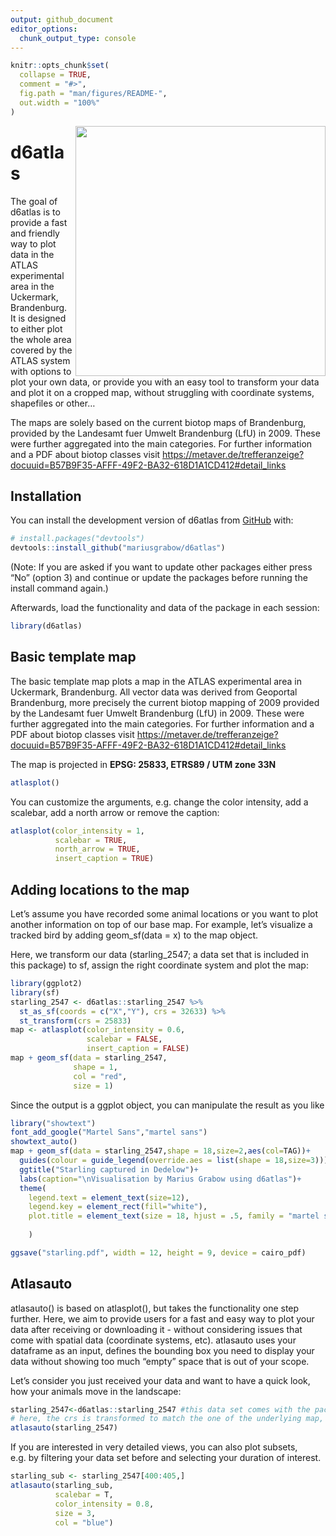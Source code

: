 ```yaml
---
output: github_document
editor_options: 
  chunk_output_type: console
---
```


```r
knitr::opts_chunk$set(
  collapse = TRUE,
  comment = "#>",
  fig.path = "man/figures/README-",
  out.width = "100%"
)
```

<img src='man/figures/d6atlaslogo1.png' align="right" height="400" /></a>

# d6atlas

<!-- badges: start -->

<!-- badges: end -->

The goal of d6atlas is to provide a fast and friendly way to plot data in the ATLAS experimental area in the Uckermark, Brandenburg. It is designed to either plot the whole area covered by the ATLAS system with options to plot your own data, or provide you with an easy tool to transform your data and plot it on a cropped map, without struggling with coordinate systems, shapefiles or other...

The maps are solely based on the current biotop maps of Brandenburg, provided by the Landesamt fuer Umwelt Brandenburg (LfU) in 2009. These were further aggregated into the main categories. For further information and a PDF about biotop classes visit <https://metaver.de/trefferanzeige?docuuid=B57B9F35-AFFF-49F2-BA32-618D1A1CD412#detail_links>

## Installation

You can install the development version of d6atlas from [GitHub](https://github.com/) with:

``` r
# install.packages("devtools")
devtools::install_github("mariusgrabow/d6atlas")
```

(Note: If you are asked if you want to update other packages either press "No" (option 3) and continue or update the packages before running the install command again.)

Afterwards, load the functionality and data of the package in each session:


```r
library(d6atlas)
```


## Basic template map

The basic template map plots a map in the ATLAS experimental area in Uckermark, Brandenburg. All vector data was derived from Geoportal Brandenburg, more precisely the current biotop mapping of 2009 provided by the Landesamt fuer Umwelt Brandenburg (LfU) in 2009. These were further aggregated into the main categories. For further information and a PDF about biotop classes visit <https://metaver.de/trefferanzeige?docuuid=B57B9F35-AFFF-49F2-BA32-618D1A1CD412#detail_links>

The map is projected in **EPSG: 25833, ETRS89 / UTM zone 33N**
```r
atlasplot()
```

You can customize the arguments, e.g. change the color intensity, add a scalebar, add a north arrow or remove the caption:

```r
atlasplot(color_intensity = 1,
          scalebar = TRUE,
          north_arrow = TRUE,
          insert_caption = TRUE)
```

## Adding locations to the map

Let’s assume you have recorded some animal locations or you want to plot another information on top of our base map. For example, let’s visualize a tracked bird by adding geom_sf(data = x) to the map object.

Here, we transform our data (starling_2547; a data set that is included in this package) to sf, assign the right coordinate system and plot the map:

```r
library(ggplot2)
library(sf)
starling_2547 <- d6atlas::starling_2547 %>%
  st_as_sf(coords = c("X","Y"), crs = 32633) %>%
  st_transform(crs = 25833)
map <- atlasplot(color_intensity = 0.6,
                 scalebar = FALSE,
                 insert_caption = FALSE)
map + geom_sf(data = starling_2547,
              shape = 1,
              col = "red",
              size = 1)
```

Since the output is a ggplot object, you can manipulate the result as you like
```r
library("showtext")
font_add_google("Martel Sans","martel sans")
showtext_auto()
map + geom_sf(data = starling_2547,shape = 18,size=2,aes(col=TAG))+
  guides(colour = guide_legend(override.aes = list(shape = 18,size=3)))+
  ggtitle("Starling captured in Dedelow")+
  labs(caption="\nVisualisation by Marius Grabow using d6atlas")+
  theme(
    legend.text = element_text(size=12),
    legend.key = element_rect(fill="white"),
    plot.title = element_text(size = 18, hjust = .5, family = "martel sans",face = "bold")
    
    )
```
```r
ggsave("starling.pdf", width = 12, height = 9, device = cairo_pdf)
```

## Atlasauto
atlasauto() is based on atlasplot(), but takes the functionality one step further. Here, we aim to provide users for a fast and easy way to plot your data after receiving or downloading it - without considering issues that come with spatial data (coordinate systems, etc). atlasauto uses your dataframe as an input, defines the bounding box you need to display your data without showing too much "empty" space that is out of your scope.

Let's consider you just received your data and want to have a quick look, how your animals move in the landscape:

```r
starling_2547<-d6atlas::starling_2547 #this data set comes with the package
# here, the crs is transformed to match the one of the underlying map, the data frame is transformed into a simple features object, the bounding box is extracted to plot a smaller window of interest.
atlasauto(starling_2547) 
```

If you are interested in very detailed views, you can also plot subsets, e.g. by filtering your data set before and selecting your duration of interest. 
```r
starling_sub <- starling_2547[400:405,]
atlasauto(starling_sub, 
          scalebar = T,
          color_intensity = 0.8,
          size = 3,
          col = "blue") 
```
